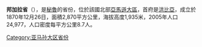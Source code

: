 '''邦加拉省'''（{{lang-es|Provincia de Bongará}}），是[[秘魯|秘魯]]的省份，位於該國北部[[亞馬遜大區|亞馬遜大區]]，首府是[[洪比亞|洪比亞]]，成立於1870年12月26日，面積2,870平方公里，海拔高度1,935米，2005年人口24,977，人口密度每平方公里8.7人。

{{coord|5|51|27|S|77|47|32|W|type:adm2nd_source:itwiki|display=title}}

{{秘魯省份|state=collapsed}}
{{秘鲁行政区划小作品}}

[[Category:亚马孙大区省份|Category:亚马孙大区省份]]